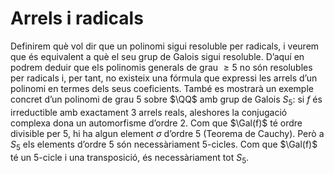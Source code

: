 # Arrels i radicals

Definirem què vol dir que un polinomi sigui resoluble per radicals, i veurem
que és equivalent a què el seu grup de Galois sigui resoluble. D'aquí en podrem
deduir que els polinomis generals de grau $\geq 5$ no són resolubles per radicals i,
per tant, no existeix una fórmula que expressi les arrels d'un polinomi en termes
dels seus coeficients. També es mostrarà un exemple concret d'un polinomi de grau $5$ sobre $\QQ$
amb grup de Galois $S_5$: si $f$ és irreductible amb exactament $3$ arrels reals, aleshores la conjugació complexa dona un automorfisme d'ordre $2$. Com que $\Gal(f)$ té ordre divisible per $5$, hi ha algun element $\sigma$ d'ordre $5$ (Teorema de Cauchy). Però a $S_5$ els elements d'ordre $5$ són necessàriament $5$-cicles. Com que $\Gal(f)$ té un $5$-cicle i una transposició, és necessàriament tot $S_5$.
